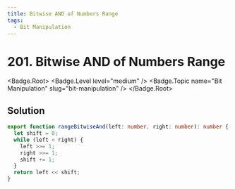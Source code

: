 ```yaml
---
title: Bitwise AND of Numbers Range
tags:
  - Bit Manipulation
---
```


# 201. Bitwise AND of Numbers Range

<Badge.Root>
  <Badge.Level level="medium" />
  <Badge.Topic name="Bit Manipulation" slug="bit-manipulation" />
</Badge.Root>

## Solution

```typescript filename="solution.ts" copy
export function rangeBitwiseAnd(left: number, right: number): number {
  let shift = 0;
  while (left < right) {
    left >>= 1;
    right >>= 1;
    shift += 1;
  }
  return left << shift;
}
```

<ProblemLink
  codingSite="leetcode"
  href="https://leetcode.com/problems/bitwise-and-of-numbers-range"
  title="Bitwise AND of Numbers Range"
/>
